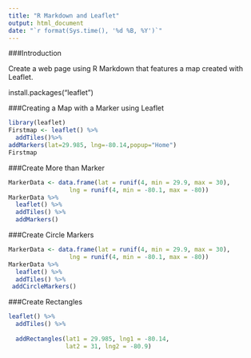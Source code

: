 ---
title: "R Markdown and Leaflet"
output: html_document
date: "`r format(Sys.time(), '%d %B, %Y')`"
---

###Introduction

Create a web page using R Markdown that features a map created with Leaflet.

install.packages("leaflet")

###Creating a Map with a Marker using Leaflet

```{r}
library(leaflet)
Firstmap <- leaflet() %>% 
  addTiles()%>%
addMarkers(lat=29.985, lng=-80.14,popup="Home")
Firstmap
```

###Create More than Marker

```{r}

MarkerData <- data.frame(lat = runif(4, min = 29.9, max = 30),
                 lng = runif(4, min = -80.1, max = -80))
MarkerData %>% 
  leaflet() %>%
  addTiles() %>%
  addMarkers()


```


###Create Circle Markers
```{r}
MarkerData <- data.frame(lat = runif(4, min = 29.9, max = 30),
                 lng = runif(4, min = -80.1, max = -80))
MarkerData %>% 
  leaflet() %>%
  addTiles() %>%
 addCircleMarkers()


```


###Create Rectangles 

```{r}
leaflet() %>%
  addTiles() %>%
  
  addRectangles(lat1 = 29.985, lng1 = -80.14, 
                lat2 = 31, lng2 = -80.9)



```

